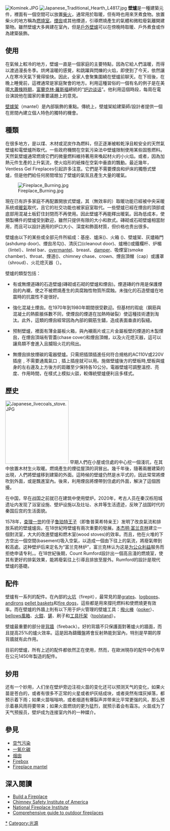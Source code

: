 
[[File:Kominek.JPG|thumb]]
[[File:Japanese_Traditional_Hearth_L4817.jpg|thumb]]
'''壁爐'''是一種建築元件，裡面有一個空間可以放置[[柴火|柴火]]，通常用於取暖，但有時也用來烹煮食物。放置柴火的地方稱為[[燃燒室|燃燒室]]。[[煙囪|煙囪]]或其他煙道，引導燃燒產生的氣體和微粒廢氣離開建築物。雖然壁爐大多興建在室內，但是[[戶外壁爐|戶外壁爐]]可以在傍晚時取暖、戶外煮食或作為建築裝飾。

== 使用 ==
在氣候上較冷的地方，壁爐一直是一個家庭的主要特點，因為它給人們溫暖，而得以渡過漫長冬季。烘烤溫暖的感覺，和跳躍與閃爍的火焰，即使到了今天，依然讓人在寒冷天氣下覺得愉快。因此，全家人會聚集圍繞在壁爐前聊天。在下班後，在晚上睡覺前，這裡通常是家庭聚會的地方。利用這種習俗的一個有名的例子是在美國[[大蕭條|大蕭條時期]]，[[富蘭克林·羅斯福|富蘭克林·羅斯福]]總統的“[[炉边谈话|炉边谈话]]”。他利用這個時段，每周在電台演說他在國家的重要議題上的意見。

[[壁爐架|壁爐架]]（mantel）是內部裝飾的重點。傳統上，壁爐架給建築師/設計者提供一個在房間內建立個人特色的獨特的機會。

== 種類 ==
在很多地方，是以煤、木材或泥炭作為燃料，但正逐漸被較乾淨且較安全的天然氣壁爐和電壁爐所取代。一些政府機關在空氣污染法中壁爐限制使用某些固態燃料。天然氣壁爐通常燃燒它們的微量燃料維持著用來喚起材火的小火焰。或者，因為加熱元件生產的上升氣流，使火焰形的紙條在空氣中垂直的飄動。最近幾年，Ventless Gel Fireplaces引起許多注意。它們是不需要煙囪和炉床的獨懸式壁爐，但是他們給任何房間增加了壁爐的氣氛且產生大量的暖氣。

[[File:Fireplace_Burning.jpg|thumb]]

現在已有許多家庭不再配置開放式壁爐，其（無效率的）取暖功能已經被中央采暖系统或[[暖氣|暖氣]]取代，且它的社交功能也被家庭室取代。一些壁爐已經在煙囪的頂部或底部用混凝土板釘住封閉而不再使用。因此壁爐不再能釋出暖氣。因為低成本，使預製構件的壁爐受到歡迎，雖然只提供有限的大小和款式。磚砌或石砌壁爐相當耐用，而且可以設計適用的炉口大小、深度和飾面材質，但价格也贵出很多。 

壁爐由以下的某些或全部元件所組成：基座、爐床({{tsl|en|hearth}})、火箱 ({{tsl|en|Firebox (architecture)||firebox}})、壁爐架、灰燼箱門(ashdump door)、煙囪吊勾({{tsl|en|chimney crane}})、清灰口(cleanout door)、爐柵({{tsl|en|Fireplace|爐柵|grate}})或鐵欄杆、炉楣（lintel）、lintel bar、[[overmantel|overmantel]]、breast、[[Damper_(architecture)|damper]]、吸煙室(smoke chamber)、throat、煙道({{tsl|en|flue}})、chimney chase、crown、煙囪頂帽（cap）或護罩（shroud）、火花熄灭器（{{tsl|en|spark arrestor}}）。

壁爐的類型包括：

* 有或無煙道磚的石造壁爐(磚砌或石砌的壁爐和煙囪)。煙道磚的作用是保護煙囪的內襯，使之不被燃燒產生的具腐蝕性物質所腐蝕。未強化的石造壁爐在地震時的抗震性不是很好。

* 強化混凝土煙囪。在1970年到1980年期間很受歡迎。但基材的瑕疵（鋼筋與混凝土的熱膨脹係數不同，使煙囪的煙道在加熱時破裂）使這種技術遭到淘汰。此外，這類的煙囪經常因為內部的鋼筋生鏽，造成表面垂直的裂縫。

* 预制壁爐，裡面有薄金屬板火箱，與內襯兩片或三片金屬板壁的煙道的木製煙囪，在煙囪頂端有管蓋(chase cover)和煙囪頂帽，以及火花熄灭器，這可以讓鳥類不會進入且攔阻火花的飛出。

* 無煙囪排放煙碳的電器壁爐。只需把插頭插進任何符合規格的AC110V或220V插座﹐不需要通風氣口﹐插上插座就可以用。施做壁爐後方的壁板時,壁板與爐身的左右邊及上方後方的距離至少保持各10公分。電器壁爐可調整溫控、亮度、作用時間，在樣式上模拟火燄，較傳統壁爐便利且多樣式。

== 歷史 ==
[[File:Japanese_livecoals_stove.JPG|200px]]
早期人們在小屋或住處的中心挖一個淺坑，在其中放置木材生火取暖。燃燒產生的煙從屋頂的洞冒出。幾千年後，隨著兩層建築的出現，人們將壁爐移到建築的外面。這時候的壁爐仍然是水平式的，因此常常將煙吹到外面，或是飄進室內。後來，利用煙囪將煙帶到住處的外面，解決了這個困擾。

在中国，早在战国之前就已在建筑中使用壁炉。2020年，考古人员在秦汉栎阳城遗址内发现了浴室设施、壁炉设施以及灶址、水井等生活遗迹，反映了战国时代的秦国后宫的生活面貌。

1578年，[[查理一世_(英格蘭)|查理一世]]的侄子[[魯珀特王子|鲁珀特王子]]（即鲁普莱希特亲王）发明了改良氣流和排放系統的壁爐爐囪。在18世紀時壁爐有兩次重要的發展。[[本杰明·富兰克林|本杰明·富兰克林]]建立一個對流室，大大的改進壁爐和燃木室(wood stoves)的效率。而且，他在火堆的下方空出一個空間(basement)吸入空氣，以造成一個由下往上的氣流，將廢氣帶到較高處。这种壁炉后来定名为“富兰克林炉”，富兰克林认为这是[[为公众利益|为公众利益]]服务而拒绝申请专利，。在18世紀後期，Count Rumford設計出一個高且淺的燃燒室，使其有更好的排氣效果，能將廢氣往上引導且排放至屋外。Rumford的設計是現代壁爐的基礎。

== 配件 ==
壁爐有一系列的配件。在內部的[[火坑|火坑]]（firepit），最常見的是[[grate|grate]]s、[[logbox|logbox]]es、[[andiron|andiron]]s [[pellet_basket|pellet basket]]s和[[fire_dog|fire dog]]s，這些都是用來撐托燃料和使燃燒更有效率。而在壁爐的外牆上則有以下用于炉火管理的壁爐工具：[[撥火棒|撥火棒]]（[[:en:Fireplace_poker|poker]]）、[[bellows風箱|bellows風箱]]、[[火鉗|火鉗]]、[[鏟|鏟]]、刷子和[[工具托架|工具托架]]（[[:en:toolstand|toolstand]]）。

壁爐最重要的部分是[[背牆|背牆]]（fireback）。好的背牆不只保護面對著爐火的牆面，而且提高25%的爐火效率。這是因為鑄鐵盤將會反射熱能到室內，特別是早期的厚背牆就有此作用。

目前的壁爐，所有上述的配件都依然正在使用，然而，在歐洲現存的配件中仍有早在公元1450年製造的配件。

== 妙用 ==
还有一个妙用，人们坐在壁炉旁边注视火苗的变化还可以预测天气的变化，如果火苗是苍白的，或者有很多不正常的火星或者炉灰结成块，或者突然有煤灰掉落，都预示着下雨；如果火苗嗡嗡响，或者烟道有爆裂声并带来比平常更强的风，那么预示着暴风雨将要带来；如果火苗燃烧的更为猛烈，就预示着会有霜冻。火苗成为了天气预报员，壁炉成为连接室内外的一种媒介。

== 參見 ==
* [[空气污染|空气污染]]
* [[一氧化碳|一氧化碳]]
* [[烟囱|烟囱]]
* [[Firebox_(architecture)|Firebox]]
* [[Fireplace_mantel|Fireplace mantel]]

== 深入閱讀 ==
{{Commonscat|Fireplaces}}
* [http://www.alldecors.com/make-a-fireplace-for-winter-200712/ Build a Fireplace] {{Wayback|url=http://www.alldecors.com/make-a-fireplace-for-winter-200712/ |date=20120325073801 }}
* [http://www.csia.org/ Chimney Safety Institute of America] {{Wayback|url=http://www.csia.org/ |date=20191021054941 }}
* [http://www.nficertified.org/ National Fireplace Institute] {{Wayback|url=http://www.nficertified.org/ |date=20210227044752 }}
* [https://web.archive.org/web/20071011023116/http://www.outdoorfireplace.org/ Comprehensive guide to outdoor fireplaces]

{{暖通空調}}
{{Authority control}}
{{DEFAULTSORT:壁爐}}
[[Category:壁炉|*]]
[[Category:光源|Category:光源]]